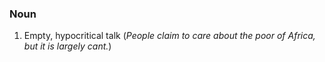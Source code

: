===Noun===
# Empty, hypocritical talk  (''People claim to care about the poor of Africa, but it is largely cant.'')